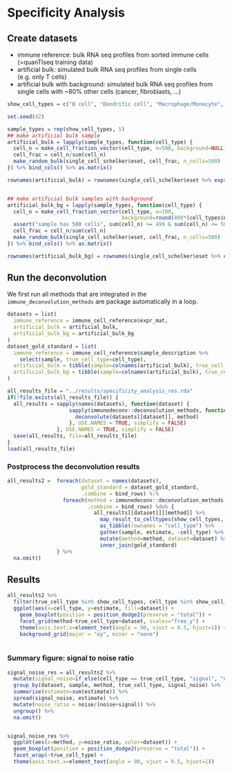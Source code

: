 # Specificity Analysis

## Create datasets

 * immune reference: bulk RNA seq profiles from sorted immune cells (=quanTIseq training data)
 * artificial bulk: simulated bulk RNA seq profiles from single cells (e.g. only T cells)
 * artificial bulk with background: simulated bulk RNA seq profiles from single cells with ~80% other cells (cancer, fibroblasts, ...)
 
 
```r
show_cell_types = c("B cell", "Dendritic cell", "Macrophage/Monocyte", "NK cell", "T cell CD4+", "T cell CD8+")
```

 
```r
set.seed(42)

sample_types = rep(show_cell_types, 5)
## make artificial bulk sample
artificial_bulk = lapply(sample_types, function(cell_type) {
  cell_n = make_cell_fraction_vector(cell_type, n=500, background=NULL)
  cell_frac = cell_n/sum(cell_n)
  make_random_bulk(single_cell_schelker$eset, cell_frac, n_cells=500)
}) %>% bind_cols() %>% as.matrix()

rownames(artificial_bulk) = rownames(single_cell_schelker$eset %>% exprs())


## make artificial bulk samples with background
artificial_bulk_bg = lapply(sample_types, function(cell_type) {
  cell_n = make_cell_fraction_vector(cell_type, n=100,
                                     background=round(400*(cell_types$n_background_cells/sum(cell_types$n_background_cells))))
  assert("sample has 500 cells", sum(cell_n) >= 499 & sum(cell_n) <= 501)
  cell_frac = cell_n/sum(cell_n)
  make_random_bulk(single_cell_schelker$eset, cell_frac, n_cells=500)
}) %>% bind_cols() %>% as.matrix()

rownames(artificial_bulk_bg) = rownames(single_cell_schelker$eset %>% exprs())
```


## Run the deconvolution
We first run all methods that are integrated in the `immune_deconvolution_methods` are package automatically in a loop. 
```r
datasets = list(
  immune_reference = immune_cell_reference$expr_mat,
  artificial_bulk = artificial_bulk,
  artificial_bulk_bg = artificial_bulk_bg
)
dataset_gold_standard = list(
  immune_reference = immune_cell_reference$sample_description %>%
    select(sample, true_cell_type=cell_type),
  artificial_bulk = tibble(sample=colnames(artificial_bulk), true_cell_type=sample_types),
  artificial_bulk_bg = tibble(sample=colnames(artificial_bulk), true_cell_type=sample_types)
)

all_results_file = "../results/specificity_analysis_res.rda"
if(!file.exists(all_results_file)) {
  all_results = sapply(names(datasets), function(dataset) {
                    sapply(immunedeconv::deconvolution_methods, function(method) {
                      deconvolute(datasets[[dataset]], method)
                    }, USE.NAMES = TRUE, simplify = FALSE)
                }, USE.NAMES = TRUE, simplify = FALSE)
  save(all_results, file=all_results_file)
}
load(all_results_file)
```

### Postprocess the deconvolution results
```r
all_results2 =  foreach(dataset = names(datasets), 
                        gold_standard = dataset_gold_standard,
                        .combine = bind_rows) %:% 
                  foreach(method = immunedeconv::deconvolution_methods,
                          .combine = bind_rows) %do% {
                            all_results[[dataset]][[method]] %>% 
                              map_result_to_celltypes(show_cell_types, method) %>% 
                              as_tibble(rownames = "cell_type") %>%
                              gather(sample, estimate, -cell_type) %>%
                              mutate(method=method, dataset=dataset) %>% 
                              inner_join(gold_standard)
                } %>% 
  na.omit()
```


## Results
```r
all_results2 %>%
  filter(true_cell_type %in% show_cell_types, cell_type %in% show_cell_types) %>% 
  ggplot(aes(x=cell_type, y=estimate, fill=dataset)) + 
    geom_boxplot(position = position_dodge2(preserve = "total")) + 
    facet_grid(method~true_cell_type+dataset, scales="free_y") + 
    theme(axis.text.x=element_text(angle = 90, vjust = 0.5, hjust=1)) +
    background_grid(major = "xy", minor = "none")
   


```


### Summary figure: signal to noise ratio
```r
signal_noise_res = all_results2 %>% 
  mutate(signal_noise=if_else(cell_type == true_cell_type, "signal", "noise")) %>%
  group_by(dataset, sample, method, true_cell_type, signal_noise) %>%
  summarise(estimate=sum(estimate)) %>% 
  spread(signal_noise, estimate) %>% 
  mutate(noise_ratio = noise/(noise+signal)) %>%
  ungroup() %>% 
  na.omit()


signal_noise_res %>% 
  ggplot(aes(x=method, y=noise_ratio, color=dataset)) + 
  geom_boxplot(position = position_dodge2(preserve = "total")) +
  facet_wrap(~true_cell_type) +
  theme(axis.text.x=element_text(angle = 90, vjust = 0.5, hjust=1))

```
